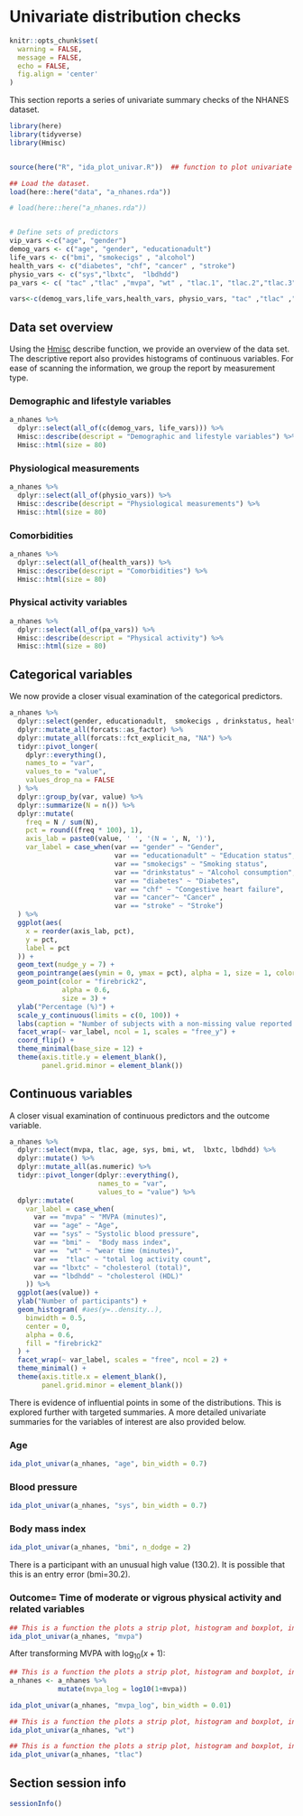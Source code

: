 # Univariate distribution checks

```r

knitr::opts_chunk$set(
  warning = FALSE,
  message = FALSE,
  echo = FALSE,
  fig.align = 'center'
)
```


This section reports a series of univariate summary checks of the NHANES dataset.

```r
library(here)
library(tidyverse)
library(Hmisc)


source(here("R", "ida_plot_univar.R"))  ## function to plot univariate summaries. 

## Load the dataset.
load(here::here("data", "a_nhanes.rda"))

# load(here::here("a_nhanes.rda"))


# Define sets of predictors 
vip_vars <-c("age", "gender")
demog_vars <- c("age", "gender", "educationadult")
life_vars <- c("bmi", "smokecigs" , "alcohol")
health_vars <- c("diabetes", "chf", "cancer" , "stroke")
physio_vars <- c("sys","lbxtc",  "lbdhdd")
pa_vars <- c( "tac" ,"tlac" ,"mvpa", "wt" , "tlac.1", "tlac.2","tlac.3","tlac.4","tlac.5","tlac.6","tlac.7","tlac.8","tlac.9","tlac.10","tlac.11","tlac.12" )

vars<-c(demog_vars,life_vars,health_vars, physio_vars, "tac" ,"tlac" ,"mvpa", "wt" )


```




## Data set overview

Using the [Hmisc](https://cran.r-project.org/web/packages/Hmisc/) describe function, we provide an overview of the data set. The descriptive report also provides histograms of continuous variables. For ease of scanning the information, we group the report by measurement type. 

### Demographic and lifestyle variables

```r
a_nhanes %>%
  dplyr::select(all_of(c(demog_vars, life_vars))) %>%
  Hmisc::describe(descript = "Demographic and lifestyle variables") %>%
  Hmisc::html(size = 80)
```



### Physiological measurements

```r
a_nhanes %>%
  dplyr::select(all_of(physio_vars)) %>%
  Hmisc::describe(descript = "Physiological measurements") %>%
  Hmisc::html(size = 80)
```


### Comorbidities

```r
a_nhanes %>%
  dplyr::select(all_of(health_vars)) %>%
  Hmisc::describe(descript = "Comorbidities") %>%
  Hmisc::html(size = 80)
```

### Physical activity variables

```r
a_nhanes %>%
  dplyr::select(all_of(pa_vars)) %>%
  Hmisc::describe(descript = "Physical activity") %>%
  Hmisc::html(size = 80)
```


## Categorical variables

We now provide a closer visual examination of the categorical predictors. 

```r
a_nhanes %>%
  dplyr::select(gender, educationadult,  smokecigs , drinkstatus, health_vars) %>%
  dplyr::mutate_all(forcats::as_factor) %>%   
  dplyr::mutate_all(forcats::fct_explicit_na, "NA") %>%
  tidyr::pivot_longer(
    dplyr::everything(),
    names_to = "var",
    values_to = "value",
    values_drop_na = FALSE
  ) %>%
  dplyr::group_by(var, value) %>%
  dplyr::summarize(N = n()) %>%
  dplyr::mutate(
    freq = N / sum(N),
    pct = round((freq * 100), 1),
    axis_lab = paste0(value, ' ', '(N = ', N, ')'),
    var_label = case_when(var == "gender" ~ "Gender",
                          var == "educationadult" ~ "Education status",
                          var == "smokecigs" ~ "Smoking status",
                          var == "drinkstatus" ~ "Alcohol consumption",
                          var == "diabetes" ~ "Diabetes", 
                          var == "chf" ~ "Congestive heart failure", 
                          var == "cancer"~ "Cancer" , 
                          var == "stroke" ~ "Stroke")
  ) %>%
  ggplot(aes(
    x = reorder(axis_lab, pct),
    y = pct,
    label = pct
  )) +
  geom_text(nudge_y = 7) +
  geom_pointrange(aes(ymin = 0, ymax = pct), alpha = 1, size = 1, color = "grey") +
  geom_point(color = "firebrick2",
             alpha = 0.6,
             size = 3) +
  ylab("Percentage (%)") +
  scale_y_continuous(limits = c(0, 100)) +
  labs(caption = "Number of subjects with a non-missing value reported in brackets.\nNA = missing") +
  facet_wrap(~ var_label, ncol = 1, scales = "free_y") +
  coord_flip() +
  theme_minimal(base_size = 12) +
  theme(axis.title.y = element_blank(),
        panel.grid.minor = element_blank())
```




## Continuous variables 

A closer visual examination of continuous predictors and the outcome variable. 

```r
a_nhanes %>%
  dplyr::select(mvpa, tlac, age, sys, bmi, wt,  lbxtc, lbdhdd) %>%
  dplyr::mutate() %>%
  dplyr::mutate_all(as.numeric) %>%
  tidyr::pivot_longer(dplyr::everything(),
                      names_to = "var",
                      values_to = "value") %>%
  dplyr::mutate(
    var_label = case_when(
      var == "mvpa" ~ "MVPA (minutes)",
      var == "age" ~ "Age",
      var == "sys" ~ "Systolic blood pressure",
      var == "bmi" ~  "Body mass index",
      var ==  "wt" ~ "wear time (minutes)",
      var ==  "tlac" ~ "total log activity count",
      var == "lbxtc" ~ "cholesterol (total)",   
      var == "lbdhdd" ~ "cholesterol (HDL)"
    )) %>%
  ggplot(aes(value)) +
  ylab("Number of participants") +
  geom_histogram( #aes(y=..density..),
    binwidth = 0.5,
    center = 0,
    alpha = 0.6,
    fill = "firebrick2"
  ) +
  facet_wrap(~ var_label, scales = "free", ncol = 2) +
  theme_minimal() +
  theme(axis.title.x = element_blank(),
        panel.grid.minor = element_blank())
```


There is evidence of influential points in some of the distributions. This is explored further with targeted summaries. A more detailed univariate summaries for the variables of interest are also provided below. 

### Age

```r
ida_plot_univar(a_nhanes, "age", bin_width = 0.7)
```


### Blood pressure

```r
ida_plot_univar(a_nhanes, "sys", bin_width = 0.7)
```


### Body mass index


```r
ida_plot_univar(a_nhanes, "bmi", n_dodge = 2)
```

There is a participant with an unusual high value (130.2). It is possible that this is an entry error (bmi=30.2).





### Outcome= Time of moderate or vigrous physical activity and related variables

```r
## This is a function the plots a strip plot, histogram and boxplot, including five number summary. 
ida_plot_univar(a_nhanes, "mvpa")
```

After transforming MVPA with $\log_{10}(x+1)$: 

```r
## This is a function the plots a strip plot, histogram and boxplot, including five number summary. 
a_nhanes <- a_nhanes %>%
            mutate(mvpa_log = log10(1+mvpa))

ida_plot_univar(a_nhanes, "mvpa_log", bin_width = 0.01)
```


```r
## This is a function the plots a strip plot, histogram and boxplot, including five number summary. 
ida_plot_univar(a_nhanes, "wt")
```


```r
## This is a function the plots a strip plot, histogram and boxplot, including five number summary. 
ida_plot_univar(a_nhanes, "tlac")
```




## Section session info

```r
sessionInfo()
```
